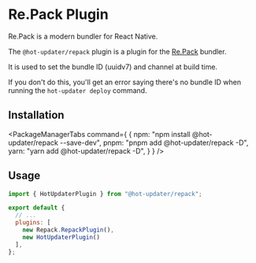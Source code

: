 
# Re.Pack Plugin

Re.Pack is a modern bundler for React Native.

The `@hot-updater/repack` plugin is a plugin for the [Re.Pack](https://re-pack.dev/) bundler.

It is used to set the bundle ID (uuidv7) and channel at build time.

If you don't do this, you'll get an error saying there's no bundle ID when running the `hot-updater deploy` command.


## Installation

<PackageManagerTabs command={
  {
    npm: "npm install @hot-updater/repack --save-dev",
    pnpm: "pnpm add @hot-updater/repack -D",
    yarn: "yarn add @hot-updater/repack -D",
  }
} />


## Usage

```js title=rspack.config.mjs
import { HotUpdaterPlugin } from "@hot-updater/repack";

export default {
  // ...
  plugins: [
    new Repack.RepackPlugin(),
    new HotUpdaterPlugin()
  ],
};
```